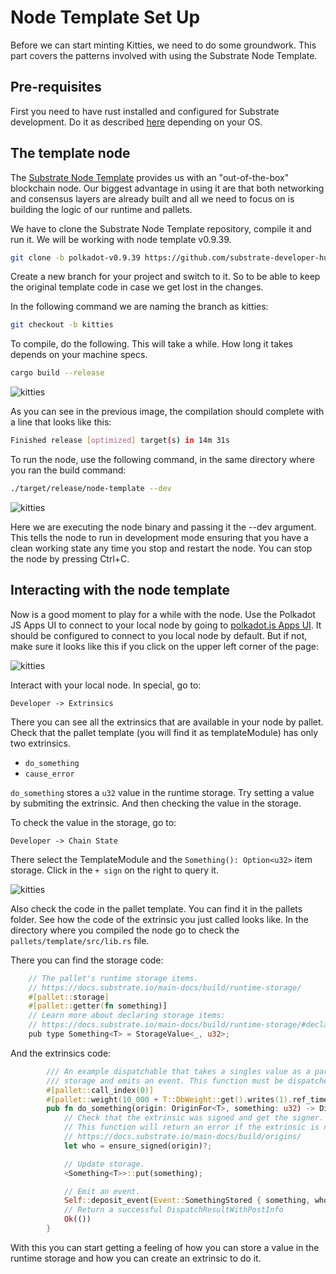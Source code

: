 # Node Template Set Up

Before we can start minting Kitties, we need to do some groundwork. This part covers the patterns involved 
with using the Substrate Node Template.

## Pre-requisites

First you need to have rust installed and configured for Substrate development. Do it as described 
[here](https://docs.substrate.io/install/) depending on your OS.

## The template node

The [Substrate Node Template](https://github.com/substrate-developer-hub/substrate-node-template) provides 
us with an "out-of-the-box" blockchain node. Our biggest advantage in using it are that both networking 
and consensus layers are already built and all we need to focus on is building the logic of our 
runtime and pallets.

We have to clone the Substrate Node Template repository, compile it and run it. We will be working with 
node template v0.9.39.

```bash
git clone -b polkadot-v0.9.39 https://github.com/substrate-developer-hub/substrate-node-template.git
```
Create a new branch for your project and switch to it. So to be able to keep the original template code in
case we get lost in the changes.

In the following command we are naming the branch as kitties:

```bash
git checkout -b kitties
```
To compile, do the following. This will take a while. How long it takes depends on your machine specs. 

```bash
cargo build --release
```
![kitties](./assets/kitties-1.png)

As you can see in the previous image, the compilation should complete with a line that looks like this:

```bash
Finished release [optimized] target(s) in 14m 31s
```
To run the node, use the following command, in the same directory where you ran the build command:

```bash
./target/release/node-template --dev
```
![kitties](./assets/kitties-2.png)

Here we are executing the node binary and passing it the --dev argument. This tells the node to run in development 
mode ensuring that you have a clean working state any time you stop and restart the node. You can stop the node by 
pressing Ctrl+C.

## Interacting with the node template

Now is a good moment to play for a while with the node. Use the Polkadot JS Apps UI to connect to your 
local node by going to [polkadot.js Apps UI](https://polkadot.js.org/apps/#/explorer). It should be configured to 
connect to you local node by default. But if not, make sure it looks like this if you click on the upper 
left corner of the page:

![kitties](./assets/kitties-3.png)

Interact with your local node. In special, go to:

```
Developer -> Extrinsics
```

There you can see all the extrinsics that are available in your node by pallet. Check that the pallet 
template (you will find it as templateModule) has only two extrinsics. 

* `do_something`
* `cause_error`

`do_something` stores a `u32` value in the runtime storage. Try setting a value by submiting the extrinsic.
 And then checking the value in the storage.

To check the value in the storage, go to:

```
Developer -> Chain State
```

There select the TemplateModule and the `Something(): Option<u32>` item storage. Click in the `+ sign` on 
the right to query it.

![kitties](./assets/kitties-4.png)

Also check the code in the pallet template. You can find it in the pallets folder. See how the code of the 
extrinsic you just called looks like. In the directory where you compiled the node go to  check the 
`pallets/template/src/lib.rs` file.

There you can find the storage code:

```rust
	// The pallet's runtime storage items.
	// https://docs.substrate.io/main-docs/build/runtime-storage/
	#[pallet::storage]
	#[pallet::getter(fn something)]
	// Learn more about declaring storage items:
	// https://docs.substrate.io/main-docs/build/runtime-storage/#declaring-storage-items
	pub type Something<T> = StorageValue<_, u32>;
```

And the extrinsics code:

```rust
		/// An example dispatchable that takes a singles value as a parameter, writes the value to
		/// storage and emits an event. This function must be dispatched by a signed extrinsic.
		#[pallet::call_index(0)]
		#[pallet::weight(10_000 + T::DbWeight::get().writes(1).ref_time())]
		pub fn do_something(origin: OriginFor<T>, something: u32) -> DispatchResult {
			// Check that the extrinsic was signed and get the signer.
			// This function will return an error if the extrinsic is not signed.
			// https://docs.substrate.io/main-docs/build/origins/
			let who = ensure_signed(origin)?;

			// Update storage.
			<Something<T>>::put(something);

			// Emit an event.
			Self::deposit_event(Event::SomethingStored { something, who });
			// Return a successful DispatchResultWithPostInfo
			Ok(())
		}
```

With this you can start getting a feeling of how you can store a value in the runtime storage and how you can create an extrinsic
to do it.
